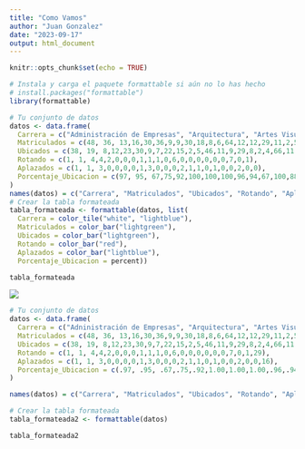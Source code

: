 ```yaml
---
title: "Como Vamos"
author: "Juan Gonzalez"
date: "2023-09-17"
output: html_document
---
```



```r
knitr::opts_chunk$set(echo = TRUE)
```



```r
# Instala y carga el paquete formattable si aún no lo has hecho
# install.packages("formattable")
library(formattable)

# Tu conjunto de datos
datos <- data.frame(
  Carrera = c("Administración de Empresas", "Arquitectura", "Artes Visuales","Biología","Ciencia Política","Comunicación","Contaduría Pública","Derecho","Diseño de Comunicación Visual","Economía","Filosofía","Finanzas","Ingeniería Civil","Ingeniería de Sistemas y Computación","Ingeniería Electrónica","Ingeniería Industrial","Ingeniería Mecánica","Matemáticas Aplicadas","Mercadeo","Negocios Internacionales","Nutrición y Dietética","Psicología"),
  Matriculados = c(48, 36, 13,16,30,36,9,9,30,18,8,6,64,12,12,29,11,2,5,79,11,69),
  Ubicados = c(38, 19, 8,12,23,30,9,7,22,15,2,5,46,11,9,29,8,2,4,66,11,68),
  Rotando = c(1, 1, 4,4,2,0,0,0,1,1,1,0,6,0,0,0,0,0,0,7,0,1),
  Aplazados = c(1, 1, 3,0,0,0,0,1,3,0,0,0,2,1,1,0,1,0,0,2,0,0),
  Porcentaje_Ubicacion = c(97, 95, 67,75,92,100,100,100,96,94,67,100,88,100,100,100,100,100,100,90,100,99)
)
names(datos) = c("Carrera", "Matriculados", "Ubicados", "Rotando", "Aplazados","Porcentaje de ubicación %")
# Crear la tabla formateada
tabla_formateada <- formattable(datos, list(
  Carrera = color_tile("white", "lightblue"),
  Matriculados = color_bar("lightgreen"),
  Ubicados = color_bar("lightgreen"),
  Rotando = color_bar("red"),
  Aplazados = color_bar("lightblue"),
  Porcentaje_Ubicacion = percent))

tabla_formateada

```

![](total.png)


```r
# Tu conjunto de datos
datos <- data.frame(
  Carrera = c("Adninistración de Empresas", "Arquitectura", "Artes Visuales","Biología","Ciencia Política","Comunicación","Contaduría Pública","Derecho","Diseño de Comunicación Visual","Economía","Filosofía","Finanzas","Ingeniería Civil","Ingeniería de Sistemas y Computación","Ingeniería Electrónica","Ingeniería Industrial","Ingeniería Mecánica","Matemáticas Aplicadas","Mercadeo","Negocios Internacionales","Nutrición y Dietética","Psicología", "TOTAL"),
  Matriculados = c(48, 36, 13,16,30,36,9,9,30,18,8,6,64,12,12,29,11,2,5,79,11,69,553),
  Ubicados = c(38, 19, 8,12,23,30,9,7,22,15,2,5,46,11,9,29,8,2,4,66,11,68,444),
  Rotando = c(1, 1, 4,4,2,0,0,0,1,1,1,0,6,0,0,0,0,0,0,7,0,1,29),
  Aplazados = c(1, 1, 3,0,0,0,0,1,3,0,0,0,2,1,1,0,1,0,0,2,0,0,16),
  Porcentaje_Ubicacion = c(.97, .95, .67,.75,.92,1.00,1.00,1.00,.96,.94,.67,1.00,.88,1.00,1.00,1.00,1.00,1.00,1.00,.90,1.00,.99,94)
)

names(datos) = c("Carrera", "Matriculados", "Ubicados", "Rotando", "Aplazados","Porcentaje de ubicación")

# Crear la tabla formateada
tabla_formateada2 <- formattable(datos)

tabla_formateada2

```
